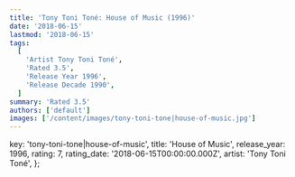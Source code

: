 ```yaml
---
title: 'Tony Toni Toné: House of Music (1996)'
date: '2018-06-15'
lastmod: '2018-06-15'
tags:
  [
    'Artist Tony Toni Toné',
    'Rated 3.5',
    'Release Year 1996',
    'Release Decade 1990',
  ]
summary: 'Rated 3.5'
authors: ['default']
images: ['/content/images/tony-toni-tone|house-of-music.jpg']
---
```


  key: 'tony-toni-tone|house-of-music',
  title: 'House of Music',
  release_year: 1996,
  rating: 7,
  rating_date: '2018-06-15T00:00:00.000Z',
  artist: 'Tony Toni Toné',
};

<MusicRating data={data} />
